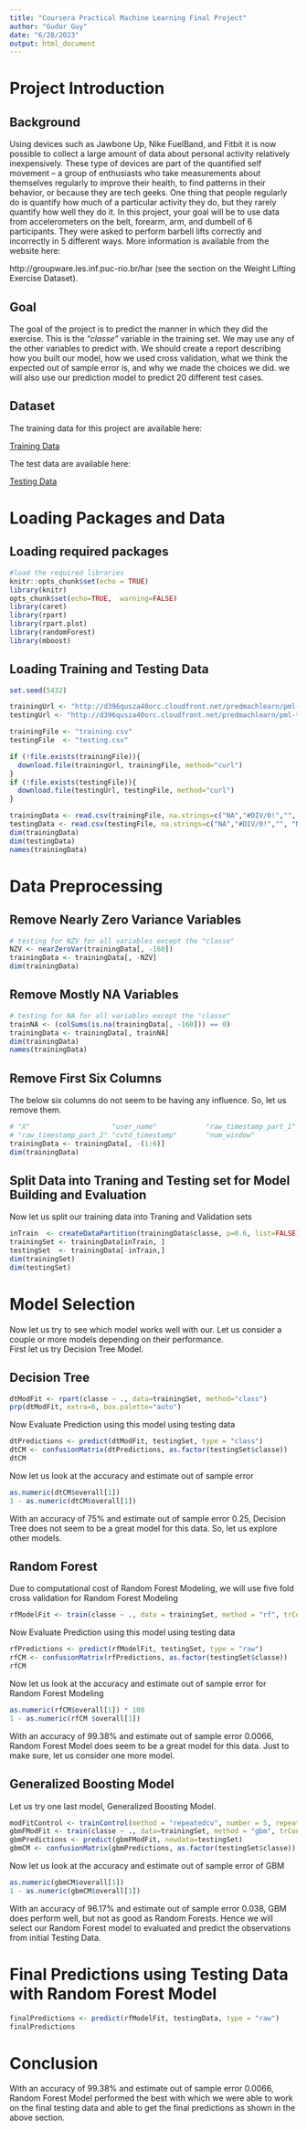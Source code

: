 ```yaml
---
title: "Coursera Practical Machine Learning Final Project"
author: "Gudur Guy"
date: "6/28/2023"
output: html_document
---
```


# Project Introduction

## Background
Using devices such as Jawbone Up, Nike FuelBand, and Fitbit it is now possible to collect a large amount of data about personal activity relatively inexpensively. These type of devices are part of the quantified self movement – a group of enthusiasts who take measurements about themselves regularly to improve their health, to find patterns in their behavior, or because they are tech geeks. One thing that people regularly do is quantify how much of a particular activity they do, but they rarely quantify how well they do it. In this project, your goal will be to use data from accelerometers on the belt, forearm, arm, and dumbell of 6 participants. They were asked to perform barbell lifts correctly and incorrectly in 5 different ways. More information is available from the website here: 

http://groupware.les.inf.puc-rio.br/har 
(see the section on the Weight Lifting Exercise Dataset). 
 
## Goal
 
The goal of the project is to predict the manner in which they did the exercise. This is the *"classe"* variable in the training set. We may use any of the other variables to predict with. We should create a report describing how you built our model, how we used cross validation, what we think the expected out of sample error is, and why we made the choices we did. we will also use our prediction model to predict 20 different test cases. 

## Dataset

The training data for this project are available here: 

[Training Data](https://d396qusza40orc.cloudfront.net/predmachlearn/pml-training.csv)

The test data are available here:

[Testing Data](https://d396qusza40orc.cloudfront.net/predmachlearn/pml-testing.csv)


# Loading Packages and Data

## Loading required packages

```r
#load the required libraries
knitr::opts_chunk$set(echo = TRUE)
library(knitr)
opts_chunk$set(echo=TRUE,  warning=FALSE)
library(caret)
library(rpart)
library(rpart.plot)
library(randomForest)
library(mboost)
```

## Loading Training and Testing Data

```r
set.seed(5432)

trainingUrl <- "http://d396qusza40orc.cloudfront.net/predmachlearn/pml-training.csv"
testingUrl <- "http://d396qusza40orc.cloudfront.net/predmachlearn/pml-testing.csv"

trainingFile <- "training.csv"
testingFile  <- "testing.csv"

if (!file.exists(trainingFile)){
  download.file(trainingUrl, trainingFile, method="curl")
}
if (!file.exists(testingFile)){
  download.file(testingUrl, testingFile, method="curl")
}

trainingData <- read.csv(trainingFile, na.strings=c("NA","#DIV/0!","", "NA"), stringsAsFactors = F)
testingData <- read.csv(testingFile, na.strings=c("NA","#DIV/0!","", "NA"), stringsAsFactors = F)
dim(trainingData)
dim(testingData)
names(trainingData)
```

# Data Preprocessing

## Remove Nearly Zero Variance Variables
```r
# testing for NZV for all variables except the "classe" 
NZV <- nearZeroVar(trainingData[, -160])
trainingData <- trainingData[, -NZV]
dim(trainingData)
```

## Remove Mostly NA Variables

```r
# testing for NA for all variables except the "classe" 
trainNA <- (colSums(is.na(trainingData[, -160])) == 0)
trainingData <- trainingData[, trainNA]
dim(trainingData)
names(trainingData)
```

## Remove First Six Columns

The below six columns do not seem to be having any influence. So, let us remove them.
```r
# "X"                    "user_name"            "raw_timestamp_part_1"
# "raw_timestamp_part_2" "cvtd_timestamp"       "num_window"   
trainingData <- trainingData[, -(1:6)]
dim(trainingData)
```

## Split Data into Traning and Testing set for Model Building and Evaluation

Now let us split our training data into Traning and Validation sets
```r
inTrain  <- createDataPartition(trainingData$classe, p=0.6, list=FALSE)
trainingSet <- trainingData[inTrain, ]
testingSet  <- trainingData[-inTrain,]
dim(trainingSet)
dim(testingSet)
```

# Model Selection

Now let us try to see which model works well with our. Let us consider a couple or more models depending on their performance.
\
First let us try Decision Tree Model.


## Decision Tree

```r
dtModFit <- rpart(classe ~ ., data=trainingSet, method="class")
prp(dtModFit, extra=6, box.palette="auto")
```

Now Evaluate Prediction using this model using testing data

```r
dtPredictions <- predict(dtModFit, testingSet, type = "class")
dtCM <- confusionMatrix(dtPredictions, as.factor(testingSet$classe))
dtCM
```
Now let us look at the accuracy and estimate out of sample error 

```r
as.numeric(dtCM$overall[1])
1 - as.numeric(dtCM$overall[1])
```
With an accuracy of 75% and estimate out of sample error 0.25, Decision Tree does not seem to be a great model for this data. So, let us explore other models.

## Random Forest

Due to computational cost of Random Forest Modeling, we will use five fold cross validation for Random Forest Modeling

```r
rfModelFit <- train(classe ~ ., data = trainingSet, method = "rf", trControl = trainControl(method = "cv", 5), ntree = 250)
```

Now Evaluate Prediction using this model using testing data

```r
rfPredictions <- predict(rfModelFit, testingSet, type = "raw")
rfCM <- confusionMatrix(rfPredictions, as.factor(testingSet$classe))
rfCM
```
Now let us look at the accuracy and estimate out of sample error for Random Forest Modeling

```r
as.numeric(rfCM$overall[1]) * 100
1 - as.numeric(rfCM $overall[1])
```
With an accuracy of 99.38% and estimate out of sample error 0.0066, Random Forest Model does seem to be a great model for this data. Just to make sure, let us consider one more model.

## Generalized Boosting Model

Let us try one last model, Generalized Boosting Model.

```r
modFitControl <- trainControl(method = "repeatedcv", number = 5, repeats = 1)
gbmFModFit <- train(classe ~ ., data=trainingSet, method = "gbm", trControl = modFitControl, verbose = FALSE)
gbmPredictions <- predict(gbmFModFit, newdata=testingSet)
gbmCM <- confusionMatrix(gbmPredictions, as.factor(testingSet$classe))
```

Now let us look at the accuracy and estimate out of sample error of GBM

```r
as.numeric(gbmCM$overall[1])
1 - as.numeric(gbmCM$overall[1])
```

With an accuracy of 96.17% and estimate out of sample error 0.038, GBM does perform well, but not as good as Random Forests. Hence we will select our Random Forest model to evaluated and predict the observations from initial Testing Data.

# Final Predictions using Testing Data with Random Forest Model

```r
finalPredictions <- predict(rfModelFit, testingData, type = "raw")
finalPredictions
```

# Conclusion

With an accuracy of 99.38% and estimate out of sample error 0.0066, Random Forest Model performed the best with which we were able to work on the final testing data and able to get the final predictions as shown in the above section. 
